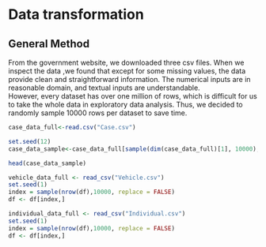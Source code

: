 # Data transformation

## General Method
From the government website, we downloaded three csv files. When we inspect the data ,we found that except for some missing values, the data provide clean and straightforward information. The numerical inputs are in reasonable domain, and textual inputs are understandable.  
However, every dataset has over one million of rows, which is difficult for us to take the whole data in exploratory data analysis. Thus, we decided to randomly sample 10000 rows per dataset to save time.  

```r
case_data_full<-read.csv("Case.csv")

set.seed(12)
case_data_sample<-case_data_full[sample(dim(case_data_full)[1], 10000),]

head(case_data_sample)
```

```r
vehicle_data_full <- read_csv("Vehicle.csv")
set.seed(1)
index = sample(nrow(df),10000, replace = FALSE)
df <- df[index,]
```

```r
individual_data_full <- read_csv("Individual.csv")
set.seed(1)
index = sample(nrow(df),10000, replace = FALSE)
df <- df[index,]
```

